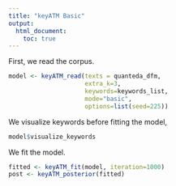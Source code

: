 ```yaml
---
title: "keyATM Basic"
output: 
  html_document:
    toc: true
---
```



First, we read the corpus.
```r
model <- keyATM_read(texts = quanteda_dfm,
                     extra_k=3,
                     keywords=keywords_list,
                     mode="basic",
                     options=list(seed=225))
```

We visualize keywords before fitting the model,
```r
model$visualize_keywords
```

We fit the model.
```r
fitted <- keyATM_fit(model, iteration=1000)
post <- keyATM_posterior(fitted)
```


